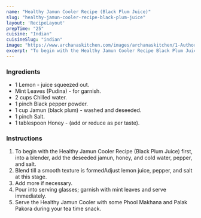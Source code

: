 ---
name: "Healthy Jamun Cooler Recipe (Black Plum Juice)"
slug: "healthy-jamun-cooler-recipe-black-plum-juice"
layout: 'RecipeLayout'
prepTime: "25"
cuisine: "Indian"
cuisineSlug: "indian"
image: "https://www.archanaskitchen.com/images/archanaskitchen/1-Author/Donna_George/Jamun_Cooler__Healthy_Fresh_Juices.jpg"
excerpt: "To begin with the Healthy Jamun Cooler Recipe Black Plum Juice first, into a blender, add the deseeded jamun, honey, and cold water, pepper, and salt"
---

### Ingredients

- 1 Lemon - juice squeezed out.
- Mint Leaves (Pudina) - for garnish.
- 2 cups Chilled water.
- 1 pinch Black pepper powder.
- 1 cup Jamun (black plum) - washed and deseeded.
- 1 pinch Salt.
- 1 tablespoon Honey - (add or reduce as per taste).

### Instructions

1. To begin with the Healthy Jamun Cooler Recipe (Black Plum Juice) first, into a blender, add the deseeded jamun, honey, and cold water, pepper, and salt.
1. Blend till a smooth texture is formedAdjust lemon juice, pepper, and salt at this stage.
1. Add more if necessary.
1. Pour into serving glasses; garnish with mint leaves and serve immediately.
1. Serve the Healthy Jamun Cooler with some Phool Makhana and Palak Pakora during your tea time snack.
